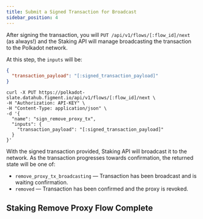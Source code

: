 ```yaml
---
title: Submit a Signed Transaction for Broadcast
sidebar_position: 4
---
```


After signing the transaction, you will `PUT /api/v1/flows/[:flow_id]/next` (as always!) and the Staking API will manage broadcasting the transaction to the Polkadot network.

At this step, the `inputs` will be:

```json
{
  "transaction_payload": "[:signed_transaction_payload]"
}
```

```text
curl -X PUT https://polkadot-slate.datahub.figment.io/api/v1/flows/[:flow_id]/next \
-H "Authorization: API-KEY" \
-H "Content-Type: application/json" \
-d '{
  "name": "sign_remove_proxy_tx",
  "inputs": {
    "transaction_payload": "[:signed_transaction_payload]"
  }
}'
```

With the signed transaction provided, Staking API will broadcast it to the network. As the transaction progresses towards confirmation, the returned state will be one of:

- `remove_proxy_tx_broadcasting` — Transaction has been broadcast and is waiting confirmation.
- `removed` — Transaction has been confirmed and the proxy is revoked.

## Staking Remove Proxy Flow Complete
